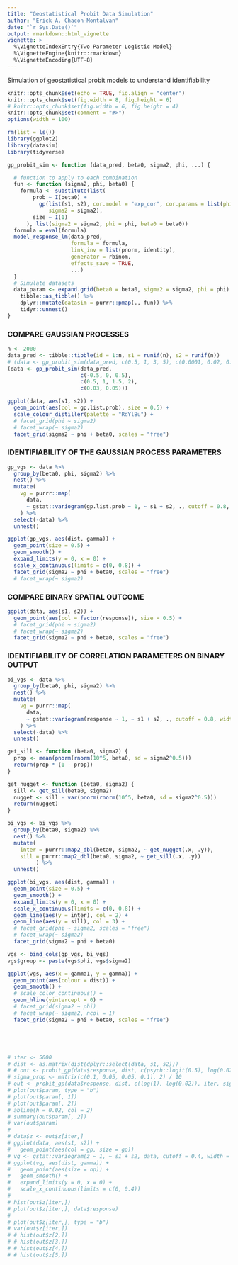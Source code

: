 ```yaml
---
title: "Geostatistical Probit Data Simulation"
author: "Erick A. Chacon-Montalvan"
date: "`r Sys.Date()`"
output: rmarkdown::html_vignette
vignette: >
  %\VignetteIndexEntry{Two Parameter Logistic Model}
  %\VignetteEngine{knitr::rmarkdown}
  %\VignetteEncoding{UTF-8}
---
```


Simulation of geostatistical probit models to understand identifiability

```r
knitr::opts_chunk$set(echo = TRUE, fig.align = "center")
knitr::opts_chunk$set(fig.width = 8, fig.height = 6)
# knitr::opts_chunk$set(fig.width = 6, fig.height = 4)
knitr::opts_chunk$set(comment = "#>")
options(width = 100)
```



```r
rm(list = ls())
library(ggplot2)
library(datasim)
library(tidyverse)

```

```r

gp_probit_sim <- function (data_pred, beta0, sigma2, phi, ...) {

  # function to apply to each combination
  fun <- function (sigma2, phi, beta0) {
    formula <- substitute(list(
        prob ~ I(beta0) +
          gp(list(s1, s2), cor.model = "exp_cor", cor.params = list(phi = phi),
             sigma2 = sigma2),
        size ~ I(1)
      ), list(sigma2 = sigma2, phi = phi, beta0 = beta0))
  formula = eval(formula)
  model_response_lm(data_pred,
                    formula = formula,
                    link_inv = list(pnorm, identity),
                    generator = rbinom,
                    effects_save = TRUE,
                    ...)
  }
  # Simulate datasets
  data_param <- expand.grid(beta0 = beta0, sigma2 = sigma2, phi = phi) %>%
    tibble::as_tibble() %>%
    dplyr::mutate(datasim = purrr::pmap(., fun)) %>%
    tidyr::unnest()
}
```

### COMPARE GAUSSIAN PROCESSES

```r
n <- 2000
data_pred <- tibble::tibble(id = 1:n, s1 = runif(n), s2 = runif(n))
# (data <- gp_probit_sim(data_pred, c(0.5, 1, 3, 5), c(0.0001, 0.02, 0.04, 0.05, 0.07)))
(data <- gp_probit_sim(data_pred,
                       c(-0.5, 0, 0.5),
                       c(0.5, 1, 1.5, 2),
                       c(0.03, 0.05)))

ggplot(data, aes(s1, s2)) +
  geom_point(aes(col = gp.list.prob), size = 0.5) +
  scale_colour_distiller(palette = "RdYlBu") +
  # facet_grid(phi ~ sigma2)
  # facet_wrap(~ sigma2)
  facet_grid(sigma2 ~ phi + beta0, scales = "free")
```

### IDENTIFIABILITY OF THE GAUSSIAN PROCESS PARAMETERS

```r
gp_vgs <- data %>%
  group_by(beta0, phi, sigma2) %>%
  nest() %>%
  mutate(
    vg = purrr::map(
      data,
      ~ gstat::variogram(gp.list.prob ~ 1, ~ s1 + s2, ., cutoff = 0.8, width = 0.005))
    ) %>%
  select(-data) %>%
  unnest()

ggplot(gp_vgs, aes(dist, gamma)) +
  geom_point(size = 0.5) +
  geom_smooth() +
  expand_limits(y = 0, x = 0) +
  scale_x_continuous(limits = c(0, 0.8)) +
  facet_grid(sigma2 ~ phi + beta0, scales = "free")
  # facet_wrap(~ sigma2)
```

### COMPARE BINARY SPATIAL OUTCOME

```r
ggplot(data, aes(s1, s2)) +
  geom_point(aes(col = factor(response)), size = 0.5) +
  # facet_grid(phi ~ sigma2)
  # facet_wrap(~ sigma2)
  facet_grid(sigma2 ~ phi + beta0, scales = "free")
```

### IDENTIFIABILITY OF CORRELATION PARAMETERS ON BINARY OUTPUT

```r
bi_vgs <- data %>%
  group_by(beta0, phi, sigma2) %>%
  nest() %>%
  mutate(
    vg = purrr::map(
      data,
      ~ gstat::variogram(response ~ 1, ~ s1 + s2, ., cutoff = 0.8, width = 0.005))
    ) %>%
  select(-data) %>%
  unnest()

get_sill <- function (beta0, sigma2) {
  prop <- mean(pnorm(rnorm(10^5, beta0, sd = sigma2^0.5)))
  return(prop * (1 - prop))
}

get_nugget <- function (beta0, sigma2) {
  sill <- get_sill(beta0, sigma2)
  nugget <- sill - var(pnorm(rnorm(10^5, beta0, sd = sigma2^0.5)))
  return(nugget)
}

bi_vgs <- bi_vgs %>%
  group_by(beta0, sigma2) %>%
  nest() %>%
  mutate(
    inter = purrr::map2_dbl(beta0, sigma2, ~ get_nugget(.x, .y)),
    sill = purrr::map2_dbl(beta0, sigma2, ~ get_sill(.x, .y))
         ) %>%
  unnest()

ggplot(bi_vgs, aes(dist, gamma)) +
  geom_point(size = 0.5) +
  geom_smooth() +
  expand_limits(y = 0, x = 0) +
  scale_x_continuous(limits = c(0, 0.8)) +
  geom_line(aes(y = inter), col = 2) +
  geom_line(aes(y = sill), col = 3) +
  # facet_grid(phi ~ sigma2, scales = "free")
  # facet_wrap(~ sigma2)
  facet_grid(sigma2 ~ phi + beta0)

```

```r
vgs <- bind_cols(gp_vgs, bi_vgs)
vgs$group <- paste(vgs$phi, vgs$sigma2)

ggplot(vgs, aes(x = gamma1, y = gamma)) +
  geom_point(aes(colour = dist)) +
  geom_smooth() +
  # scale_color_continuous() +
  geom_hline(yintercept = 0) +
  # facet_grid(sigma2 ~ phi)
  # facet_wrap(~ sigma2, ncol = 1)
  facet_grid(sigma2 ~ phi + beta0, scales = "free")





# iter <- 5000
# dist <- as.matrix(dist(dplyr::select(data, s1, s2)))
# # out <- probit_gp(data$response, dist, c(psych::logit(0.5), log(0.02)), iter)
# sigma_prop <- matrix(c(0.1, 0.05, 0.05, 0.1), 2) / 10
# out <- probit_gp(data$response, dist, c(log(1), log(0.02)), iter, sigma_prop)
# plot(out$param, type = "b")
# plot(out$param[, 1])
# plot(out$param[, 2])
# abline(h = 0.02, col = 2)
# summary(out$param[, 2])
# var(out$param)
#
# data$z <- out$z[iter,]
# ggplot(data, aes(s1, s2)) +
#   geom_point(aes(col = gp, size = gp))
# vg <- gstat::variogram(z ~ 1, ~ s1 + s2, data, cutoff = 0.4, width = 0.005)
# ggplot(vg, aes(dist, gamma)) +
#   geom_point(aes(size = np)) +
#   geom_smooth() +
#   expand_limits(y = 0, x = 0) +
#   scale_x_continuous(limits = c(0, 0.4))
#
# hist(out$z[iter,])
# plot(out$z[iter,], data$response)
#
# plot(out$z[iter,], type = "b")
# var(out$z[iter,])
# # hist(out$z[2,])
# # hist(out$z[3,])
# # hist(out$z[4,])
# # hist(out$z[5,])
```
